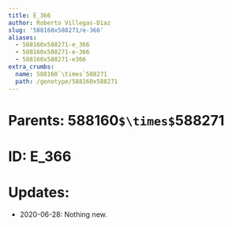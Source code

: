 ```yaml
---
title: E_366
author: Roberto Villegas-Diaz
slug: '588160x588271/e-366'
aliases:
  - 588160x588271-e_366
  - 588160x588271-e-366
  - 588160x588271-e366
extra_crumbs:
  name: 588160`\times`588271
  path: /genotype/588160x588271
---
```


# **Parents**: 588160`$\times$`588271
# **ID**: E_366
# **Updates**: 
 - 2020-06-28: Nothing new.
